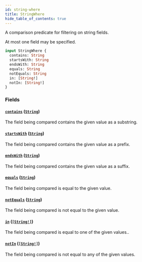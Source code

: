 ```yaml
---
id: string-where
title: StringWhere
hide_table_of_contents: true
---
```



A comparison predicate for filtering on string fields.

At most one field may be specified.

```graphql
input StringWhere {
  contains: String
  startsWith: String
  endsWith: String
  equals: String
  notEquals: String
  in: [String!]
  notIn: [String!]
}
```


### Fields

#### [`contains`](#) ([`String`](/docs/directory-guide/graphql/reference/schema/scalars/string))

The field being compared contains the given value as a substring.


#### [`startsWith`](#) ([`String`](/docs/directory-guide/graphql/reference/schema/scalars/string))

The field being compared contains the given value as a prefix.


#### [`endsWith`](#) ([`String`](/docs/directory-guide/graphql/reference/schema/scalars/string))

The field being compared contains the given value as a suffix.


#### [`equals`](#) ([`String`](/docs/directory-guide/graphql/reference/schema/scalars/string))

The field being compared is equal to the given value.


#### [`notEquals`](#) ([`String`](/docs/directory-guide/graphql/reference/schema/scalars/string))

The field being compared is not equal to the given value.


#### [`in`](#) ([`[String!]`](/docs/directory-guide/graphql/reference/schema/scalars/string))

The field being compared is equal to one of the given values..


#### [`notIn`](#) ([`[String!]`](/docs/directory-guide/graphql/reference/schema/scalars/string))

The field being compared is not equal to any of the given values.




